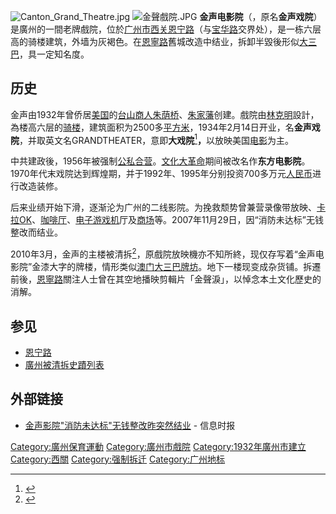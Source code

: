 [[File:Canton_Grand_Theatre.jpg|thumb]]
[[File:金聲戲院.JPG|thumb]]
'''金声电影院'''（{{lang-en|Grand Theatre}}，原名'''金声戏院'''）是廣州的一間老牌戲院，位於[[广州市|广州市]][[西关|西关]][[恩宁路|恩宁路]]（与[[宝华路|宝华路]]交界处），是一栋六层高的骑楼建筑，外墙为灰褐色。在[[恩宁路|恩寧路]]舊城改造中结业，拆卸半毀後形似[[大三巴牌坊|大三巴]]，具一定知名度。

== 历史 ==
金声由1932年曾侨居[[美国|美国]]的[[台山市|台山]][[商人|商人]][[朱荫桥|朱荫桥]]、[[朱家藩|朱家藩]]创建。戲院由[[林克明|林克明]]設計，為楼高六层的[[骑楼|骑楼]]，建筑面积为2500多[[平方米|平方米]]，1934年2月14日开业，名'''金声戏院'''，并取英文名GRANDTHEATER，意即'''大戏院'''<ref>{{Cite web|url=http://news.sohu.com/20070512/n249980319.shtml|title=恩宁路改造面临清拆 金声影院将退出历史舞台|accessdate=|author=|date=2007-05-12|publisher=搜狐}}</ref>'''，'''以放映美国[[电影|电影]]为主。

中共建政後，1956年被强制[[公私合营|公私合营]]。[[文化大革命|文化大革命]]期间被改名作'''东方电影院'''。1970年代末戏院达到辉煌期，并于1992年、1995年分别投资700多万元[[人民币|人民币]]进行改造装修。

后来业绩开始下滑，逐渐沦为广州的二线影院。为挽救颓势曾兼营录像带放映、[[卡拉OK|卡拉OK]]、[[咖啡厅|咖啡厅]]、[[电子游戏机|电子游戏机]]厅及[[商场|商场]]等。2007年11月29日，因“消防未达标”无钱整改而结业。

2010年3月，金声的主楼被清拆<ref>{{Cite web|url=http://epaper.southcn.com/nfdaily/html/2011-12/07/content_7034636.htm|title=金声电影院旧址 沦为临时服装档|accessdate=|author=|date=2011-12-07|publisher=南方日報}}</ref>，原戲院放映機亦不知所終，现仅存写着“金声电影院”金漆大字的牌楼，情形类似[[澳门|澳门]][[大三巴牌坊|大三巴牌坊]]。地下一楼现变成杂货铺。拆遷前後，[[恩宁路|恩寧路]]關注人士曾在其空地播映剪輯片「金聲淚」，以悼念本土文化歷史的消解。

== 参见 ==
* [[恩宁路|恩宁路]]
* [[廣州被清拆史蹟列表|廣州被清拆史蹟列表]]

== 外部链接 ==
* [https://web.archive.org/web/20160304120830/http://news.dayoo.com/guangzhou/news/2007-11/30/content_3159252_2.htm 金声影院"消防未达标"无钱整改昨突然结业] - 信息时报

{{coord|23|6|58.13|N|113|14|9.70|E|display=title|region:CH_type}}

[[Category:廣州保育運動|Category:廣州保育運動]]
[[Category:廣州市戲院|Category:廣州市戲院]]
[[Category:1932年廣州市建立|Category:1932年廣州市建立]]
[[Category:西關|Category:西關]]
[[Category:强制拆迁|Category:强制拆迁]]
[[Category:广州地标|Category:广州地标]]